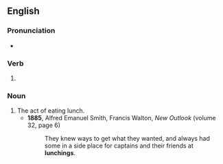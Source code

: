 ==English==

===Pronunciation===
* {{IPA|en|/ˈlʌntʃɪŋ/}}

===Verb===
{{head|en|verb form}}

# {{present participle of|en|lunch|nocat=1}}

===Noun===
{{en-noun}}

# The act of eating lunch.
#* '''1885''', Alfred Emanuel Smith, Francis Walton, ''New Outlook'' (volume 32, page 6)
#*: They knew ways to get what they wanted, and always had some in a side place for captains and their friends at '''lunchings'''.